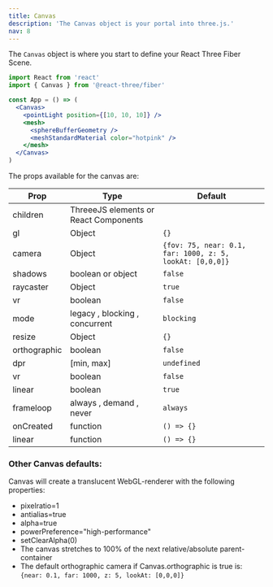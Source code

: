 ```yaml
---
title: Canvas
description: 'The Canvas object is your portal into three.js.'
nav: 8
---
```


The `Canvas` object is where you start to define your React Three Fiber Scene.

```jsx
import React from 'react'
import { Canvas } from '@react-three/fiber'

const App = () => (
  <Canvas>
    <pointLight position={[10, 10, 10]} />
    <mesh>
      <sphereBufferGeometry />
      <meshStandardMaterial color="hotpink" />
    </mesh>
  </Canvas>
)
```

The props available for the canvas are:

| Prop         | Type                                  | Default                                                  |
| ------------ | ------------------------------------- | -------------------------------------------------------- |
| children     | ThreeeJS elements or React Components |                                                          |
| gl           | Object                                | `{}`                                                     |
| camera       | Object                                | `{fov: 75, near: 0.1, far: 1000, z: 5, lookAt: [0,0,0]}` |
| shadows      | boolean or object                     | `false`                                                  |
| raycaster    | Object                                | `true`                                                   |
| vr           | boolean                               | `false`                                                  |
| mode         | legacy , blocking , concurrent        | `blocking`                                               |
| resize       | Object                                | `{}`                                                     |
| orthographic | boolean                               | `false`                                                  |
| dpr          | [min, max]                            | `undefined`                                              |
| vr           | boolean                               | `false`                                                  |
| linear       | boolean                               | `true`                                                   |
| frameloop    | always , demand , never               | `always`                                                 |
| onCreated    | function                              | `() => {}`                                               |
| linear       | function                              | `() => {}`                                               |

### Other Canvas defaults:

Canvas will create a translucent WebGL-renderer with the following properties:

- pixelratio=1
- antialias=true
- alpha=true
- powerPreference="high-performance"
- setClearAlpha(0)
- The canvas stretches to 100% of the next relative/absolute parent-container
- The default orthographic camera if Canvas.orthographic is true is: `{near: 0.1, far: 1000, z: 5, lookAt: [0,0,0]}`
